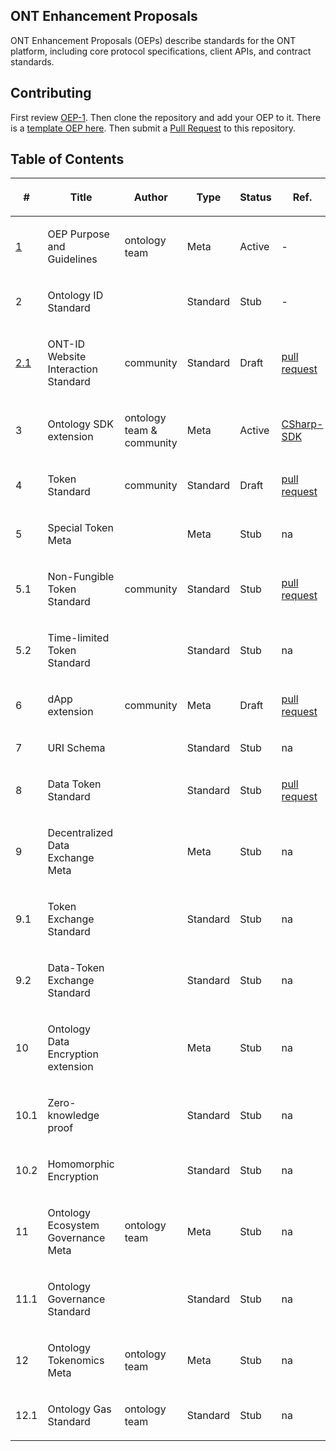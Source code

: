 ==ONT Enhancement Proposals==

ONT Enhancement Proposals (OEPs) describe standards for the ONT platform, including core protocol specifications, client APIs, and contract standards.

==Contributing==

First review [[OEP-1.mediawiki|OEP-1]]. Then clone the repository and add your OEP to it. There is a [[OEP-X.mediawiki|template OEP here]]. Then submit a [https://github.com/ontio/OEPs/pulls Pull Request] to this repository.

==Table of Contents==

{| class="wikitable sortable" style="width: auto; text-align: center; font-size: smaller; table-layout: fixed;"
!<nowiki>#</nowiki>
!Title
!Author
!Type
!Status
!Ref.
|-
| [[OEP-1.mediawiki|1]]
| OEP Purpose and Guidelines
| ontology team
| Meta
| Active
| -
|-
| 2
| Ontology ID Standard
| 
| Standard
| Stub
| -
|-
| [[OEP-2/OEP-2.1.mediawiki|2.1]]
| ONT-ID Website Interaction Standard
| community
| Standard
| Draft
| [https://github.com/ontio/OEPs/pull/9 pull request]
|-
| 3
| Ontology SDK extension
| ontology team & community
| Meta
| Active
| [[OEP-3/OEP-CSharp-SDK.mediawiki|CSharp-SDK]]
|-
| 4
| Token Standard
| community
| Standard
| Draft
| [[OEP-4/OEP-Token-Standard.mediawiki | pull request]]
|-
| 5
| Special Token Meta
| 
| Meta
| Stub
| na
|-
| 5.1
| Non-Fungible Token Standard
| community
| Standard
| Stub
| [https://github.com/ontio/OEPs/pull/10 pull request]
|-
| 5.2
| Time-limited Token Standard
| 
| Standard
| Stub
| na
|-
| 6
| dApp extension
| community
| Meta
| Draft
| [https://github.com/ontio/OEPs/pull/8 pull request]
|-
| 7
| URI Schema
| 
| Standard
| Stub
| na
|-
| 8
| Data Token Standard
| 
| Standard
| Stub
| [https://github.com/ontio/OEPs/pull/11 pull request]
|-
| 9
| Decentralized Data Exchange Meta
| 
| Meta
| Stub
| na
|-
| 9.1
| Token Exchange Standard
| 
| Standard
| Stub
| na
|-
| 9.2
| Data-Token Exchange Standard
| 
| Standard
| Stub
| na
|-
| 10
| Ontology Data Encryption extension
| 
| Meta
| Stub
| na
|-
| 10.1
| Zero-knowledge proof
| 
| Standard
| Stub
| na
|-
| 10.2
| Homomorphic Encryption
| 
| Standard
| Stub
| na
|-
| 11
| Ontology Ecosystem Governance Meta
| ontology team
| Meta
| Stub
| na
|-
| 11.1
| Ontology Governance Standard
| 
| Standard
| Stub
| na
|-
| 12
| Ontology Tokenomics Meta
| ontology team
| Meta
| Stub
| na
|-
| 12.1
| Ontology Gas Standard
| ontology team
| Standard
| Stub
| na
|}
